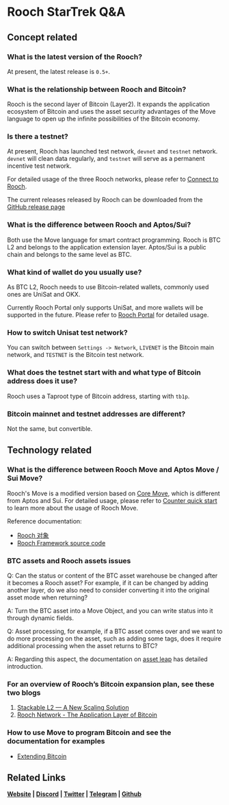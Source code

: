 # Rooch StarTrek Q&A

## Concept related

### What is the latest version of the Rooch?

At present, the latest release is `0.5+`.

### What is the relationship between Rooch and Bitcoin?

Rooch is the second layer of Bitcoin (Layer2). It expands the application ecosystem of Bitcoin and uses the asset security advantages of the Move language to open up the infinite possibilities of the Bitcoin economy.

### Is there a testnet?

At present, Rooch has launched test network, `devnet` and `testnet` network. `devnet` will clean data regularly, and `testnet` will serve as a permanent incentive test network.

For detailed usage of the three Rooch networks, please refer to [Connect to Rooch](../../build/getting-started/connect-to-rooch).

The current releases released by Rooch can be downloaded from the [GitHub release page](https://github.com/rooch-network/rooch/releases)

### What is the difference between Rooch and Aptos/Sui?

Both use the Move language for smart contract programming. Rooch is BTC L2 and belongs to the application extension layer. Aptos/Sui is a public chain and belongs to the same level as BTC.

### What kind of wallet do you usually use?

As BTC L2, Rooch needs to use Bitcoin-related wallets, commonly used ones are UniSat and OKX.

Currently Rooch Portal only supports UniSat, and more wallets will be supported in the future. Please refer to [Rooch Portal](https://rooch.network/zh-CN/learn/miscellaneous/portal) for detailed usage.

### How to switch Unisat test network?

You can switch between `Settings -> Network`, `LIVENET` is the Bitcoin main network, and `TESTNET` is the Bitcoin test network.

### What does the testnet start with and what type of Bitcoin address does it use?

Rooch uses a Taproot type of Bitcoin address, starting with `tb1p`.

### Bitcoin mainnet and testnet addresses are different?

Not the same, but convertible.

## Technology related

### What is the difference between Rooch Move and Aptos Move / Sui Move?

Rooch's Move is a modified version based on [Core Move](https://github.com/move-language/move), which is different from Aptos and Sui. For detailed usage, please refer to [Counter quick start](../../build/tutorial/counter) to learn more about the usage of Rooch Move.

Reference documentation:

- [Rooch 对象](https://rooch.network/zh-CN/learn/core-concepts/objects/object)
- [Rooch Framework source code](https://github.com/rooch-network/rooch/tree/main/frameworks)

### BTC assets and Rooch assets issues

Q: Can the status or content of the BTC asset warehouse be changed after it becomes a Rooch asset? For example, if it can be changed by adding another layer, do we also need to consider converting it into the original asset mode when returning?

A: Turn the BTC asset into a Move Object, and you can write status into it through dynamic fields.

Q: Asset processing, for example, if a BTC asset comes over and we want to do more processing on the asset, such as adding some tags, does it require additional processing when the asset returns to BTC?

A: Regarding this aspect, the documentation on [asset leap](https://rooch.network/learn/in-depth-tech/client-side-validation#asset-leap-protocol) has detailed introduction.

### For an overview of Rooch’s Bitcoin expansion plan, see these two blogs

1. [Stackable L2 — A New Scaling Solution](../../blog/stackable-l2)
2. [Rooch Network - The Application Layer of Bitcoin](../../blog/the-application-layer-of-bitcoin)

### How to use Move to program Bitcoin and see the documentation for examples

- [Extending Bitcoin](../../build/bitcoin)

## Related Links

**[Website](https://rooch.network/) | [Discord](https://discord.com/invite/rooch) | [Twitter](https://x.com/RoochNetwork) | [Telegram](https://t.me/roochnetwork) | [Github](https://github.com/rooch-network/)**
